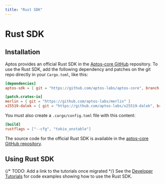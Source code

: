 ```yaml
---
title: "Rust SDK"
---
```


# Rust SDK

## Installation

Aptos provides an official Rust SDK in the [Aptos-core GitHub](https://github.com/aptos-labs/aptos-core/tree/main/sdk) repository. To use the Rust SDK, add the following dependency and patches on the git repo directly in your `Cargo.toml`, like this:

```toml filename="Cargo.toml"
[dependencies]
aptos-sdk = { git = "https://github.com/aptos-labs/aptos-core", branch = "devnet" }

[patch.crates-io]
merlin = { git = "https://github.com/aptos-labs/merlin" }
x25519-dalek = { git = "https://github.com/aptos-labs/x25519-dalek", branch = "zeroize_v1" }
```

You must also create a `.cargo/config.toml` file with this content:

```toml filename=".cargo/config.toml"
[build]
rustflags = ["--cfg", "tokio_unstable"]
```

The source code for the official Rust SDK is available in the [aptos-core GitHub repository](https://github.com/aptos-labs/aptos-core/tree/main/sdk).

## Using Rust SDK

{/* TODO: Add a link to the tutorials once migrated */}
See the [Developer Tutorials](../../index.mdx) for code examples showing how to use the Rust SDK.
